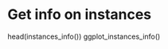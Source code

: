 <!--
%\VignetteEngine{knitr::knitr}
%\VignetteIndexEntry{Mastodon users}
-->

# Get info on instances

head(instances_info())
ggplot_instances_info()
